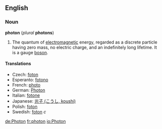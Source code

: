 ==English==
{{wikipedia}}
===Noun===
'''photon''' (''plural'' '''photons''')
#The quantum of [[electromagnetic]] energy, regarded as a discrete particle having zero mass, no electric charge, and an indefinitely long lifetime.  It is a gauge [[boson]].

====Translations====
*Czech: [[foton]]
*Esperanto: [[fotono]]
*French: [[photo]]
*German: [[Photon]]
*Italian: [[fotone]]
*Japanese: [[光子 (こうし, koushi)]]
*Polish: [[foton]]
*Swedish: [[foton]] ''c''

[[de:Photon]]
[[fr:photon]]
[[io:Photon]]